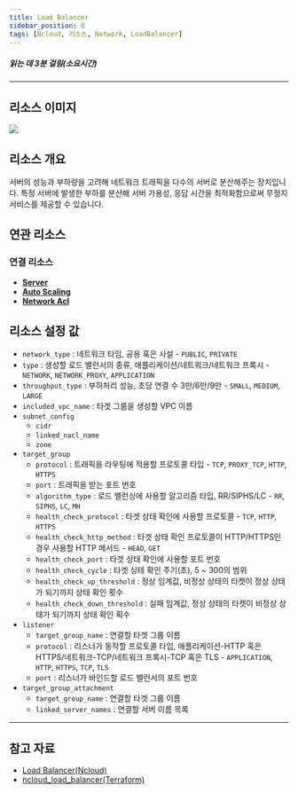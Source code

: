 ```yaml
---
title: Load Balancer
sidebar_position: 0
tags: [Ncloud, 리소스, Network, LoadBalancer]
---
```





##### 읽는 데 3분 걸림(소요시간)

---

## 리소스 이미지

<img src={icon} />

## 리소스 개요

서버의 성능과 부하량을 고려해 네트워크 트래픽을 다수의 서버로 분산해주는 장치입니다. 특정 서버에 발생한 부하를 분산해 서버 가용성, 응답 시간을 최적화함으로써 무정지 서비스를 제공할 수 있습니다.

## 연관 리소스

### 연결 리소스

-   [**Server**](https://docs.cstudio.app/docs/resource/ncloud/Compute/Server)
-   [**Auto Scaling**](https://docs.cstudio.app/docs/resource/ncloud/Compute/AutoScaling)
-   [**Network Acl**](https://docs.cstudio.app/docs/resource/ncloud/Network/NetworkAcl)

## 리소스 설정 값

-   `network_type` : 네트워크 타임, 공용 혹은 사설 - `PUBLIC`, `PRIVATE`
-   `type` : 생성할 로드 밸런서의 종류, 애플리케이션/네트워크/네트워크 프록시 - `NETWORK`, `NETWORK_PROXY`, `APPLICATION`
-   `throughput_type` : 부하처리 성능, 초당 연결 수 3만/6만/9만 - `SMALL`, `MEDIUM`, `LARGE`
-   `included_vpc_name` : 타겟 그룹을 생성할 VPC 이름
-   `subnet_config`
    -   `cidr`
    -   `linked_nacl_name`
    -   `zone`
-   `target_group`
    -   `protocol` : 트래픽을 라우팅에 적용할 프로토콜 타입 - `TCP`, `PROXY_TCP`, `HTTP`, `HTTPS`
    -   `port` : 트래픽을 받는 포트 번호
    -   `algorithm_type` : 로드 밸런싱에 사용할 알고리즘 타입, RR/SIPHS/LC - `RR`, `SIPHS`, `LC`, `MH`
    -   `health_check_protocol` : 타겟 상태 확인에 사용할 프로토콜 - `TCP`, `HTTP`, `HTTPS`
    -   `health_check_http_method` : 타겟 상태 확인 프로토콜이 HTTP/HTTPS인 경우 사용할 HTTP 메서드 - `HEAD`, `GET`
    -   `health_check_port` : 타겟 상태 확인에 사용할 포트 번호
    -   `health_check_cycle` : 타겟 싱테 확인 주기(초), 5 ~ 300의 범위
    -   `health_check_up_threshold` : 정상 임계값, 비정상 상태의 타켓이 정상 상태가 되기까지 상태 확인 횟수
    -   `health_check_down_threshold` : 실패 임계값, 정상 상태의 타켓이 비정상 상태가 되기까지 상태 확인 획수
-   `listener`
    -   `target_group_name` : 연결할 타겟 그룹 이름
    -   `protocol` : 리스너가 동작할 프로토콜 타입, 애플리케이션-HTTP 혹은 HTTPS/네트워크-TCP/네트워크 프록시-TCP 혹은 TLS - `APPLICATION`, `HTTP`, `HTTPS`, `TCP`, `TLS`
    -   `port` : 리스너가 바인드할 로드 밸런서의 포트 번호
-   `target_group_attachment`
    -   `target_group_name` : 연결할 타겟 그룹 이름
    -   `linked_server_names` : 연결할 서버 이름 목록

---

## 참고 자료

-   [Load Balancer(Ncloud)](https://www.ncloud.com/product/networking/loadBalancer)
-   [ncloud_load_balancer(Terraform)](https://registry.terraform.io/providers/NaverCloudPlatform/ncloud/latest/docs/resources/load_balancer)
